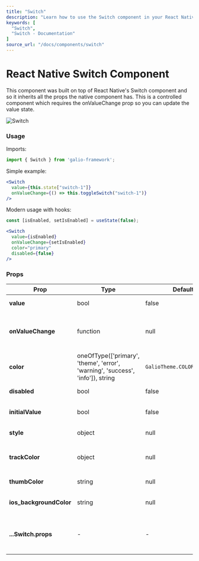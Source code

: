 ```yaml
---
title: "Switch"
description: "Learn how to use the Switch component in your React Native applications with Galio Framework."
keywords: [
  "Switch",
  "Switch - Documentation"
]
source_url: "/docs/components/switch"
---
```



# React Native Switch Component

This component was built on top of React Native's Switch component and so it inherits all the props the native component has. This is a controlled component which requires the onValueChange prop so you can update the value state.

<CarbonAds serve="CE7IPK3L" placement="galioio" />

![Switch](/img/docs/switch/switch.png)

### Usage

Imports:

```jsx
import { Switch } from 'galio-framework';
```

Simple example:

```jsx
<Switch
  value={this.state["switch-1"]}
  onValueChange={() => this.toggleSwitch("switch-1")}
/>
```

Modern usage with hooks:

```jsx
const [isEnabled, setIsEnabled] = useState(false);

<Switch
  value={isEnabled}
  onValueChange={setIsEnabled}
  color="primary"
  disabled={false}
/>
```

### Props

| Prop                | Type                                                                              | Default                                                                         | Description                                                                                       |
| ------------------- | --------------------------------------------------------------------------------- | ------------------------------------------------------------------------------- | ------------------------------------------------------------------------------------------------- |
| **value**           | bool                                                                              | false                                                                           | The switch value                                                                                  |
| **onValueChange**   | function                                                                          | null                                                                            | Callback when switch value changes                                                                |
| **color**           | oneOfType(['primary', 'theme', 'error', 'warning', 'success', 'info']), string    | `GalioTheme.COLORS.PRIMARY`                                                       | Switch color                                                                                      |
| **disabled**        | bool                                                                              | false                                                                           | Disables the switch                                                                               |
| **initialValue**    | bool                                                                              | false                                                                           | Initial switch value                                                                              |
| **style**           | object                                                                            | null                                                                            | Custom styles                                                                                     |
| **trackColor**      | object                                                                            | null                                                                            | Track colors for on/off states                                                                    |
| **thumbColor**      | string                                                                            | null                                                                            | Thumb color                                                                                       |
| **ios_backgroundColor** | string                                                                        | null                                                                            | iOS background color                                                                              |
| **...Switch.props** | -                                                                                 | -                                                                               | All React Native Switch props are supported                                                       |
